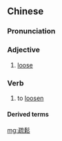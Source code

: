 {{also|疏松}}
==Chinese==
{{zh-forms|s=疏松}}

===Pronunciation===
{{zh-pron
|m=shūsōng
|c=so1 sung1
|mn=qz,xm,zz:so͘-song/tw:se-sang/tvtk:soe-sang
|cat=a,v
}}

===Adjective===
{{zh-adj}}

# [[loose]]

===Verb===
{{zh-verb}}

# to [[loosen]]

====Derived terms====
{{zh-der|骨質疏鬆}}

[[mg:疏鬆]]